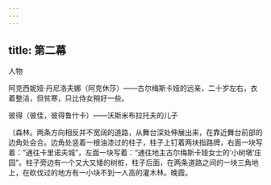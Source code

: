 ```yaml
---
---
---
```

title: 第二幕
---




人物

阿克西妮娅·丹尼洛夫娜（阿克休莎）——古尔梅斯卡娅的远亲，二十岁左右，衣着整洁，但贫寒，只比侍女稍好一些。

彼得（彼佳，彼得鲁什卡）——沃斯米布拉托夫的儿子





〔森林。两条方向相反并不宽阔的道路，从舞台深处伸展出来，在靠近舞台前部的边角处会合。边角处竖着一根油漆过的柱子，柱子上钉着两块指路牌，右面一块写着：“通往卡里诺夫城”，左面一块写着：“通往地主古尔梅斯卡娅女士的‘小树墩’庄园”。柱子旁边有一个又大又矮的树桩，柱子后面，在两条道路之间的一块三角地上，在砍伐过的地方有一小块不到一人高的灌木林。晚霞。